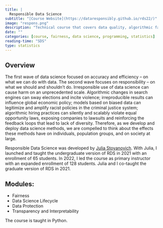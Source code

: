 ```yaml
---
title: |
  Responsible Data Science
subtitle: "[Course Website](https://dataresponsibly.github.io/rds22/)"
image: "respons.png"
description: "Technical course that covers data quality, algorithmic fairness, transparency of data and algorithms, ethics, privacy, and data protection."
date: ""
categories: [course, fairness, data science, programming, statistics]
reading-time: "SDS"
type: statistics
---
```


## Overview

The first wave of data science focused on accuracy and efficiency – on what we can do with data. The second wave focuses on responsibility – on what we should and shouldn’t do. Irresponsible use of data science can cause harm on an unprecedented scale. Algorithmic changes in search engines can sway elections and incite violence; irreproducible results can influence global economic policy; models based on biased data can legitimize and amplify racist policies in the criminal justice system; algorithmic hiring practices can silently and scalably violate equal opportunity laws, exposing companies to lawsuits and reinforcing the feedback loops that lead to lack of diversity. Therefore, as we develop and deploy data science methods, we are compelled to think about the effects these methods have on individuals, population groups, and on society at large.

Responsible Data Science was developed by [Julia Stoyanovich](https://engineering.nyu.edu/faculty/julia-stoyanovich). With Julia, I launched and taught the undergraduate version of RDS in 2021 with an enrollment of 65 students. In 2022, I led the course as primary instructor with an expanded enrollment of 128 students. Julia and I co-taught the graduate version of RDS in 2021.

## Modules:

- Fairness
- Data Science Lifecycle
- Data Protection
- Transparency and Interpretability

The course is taught in Python.

